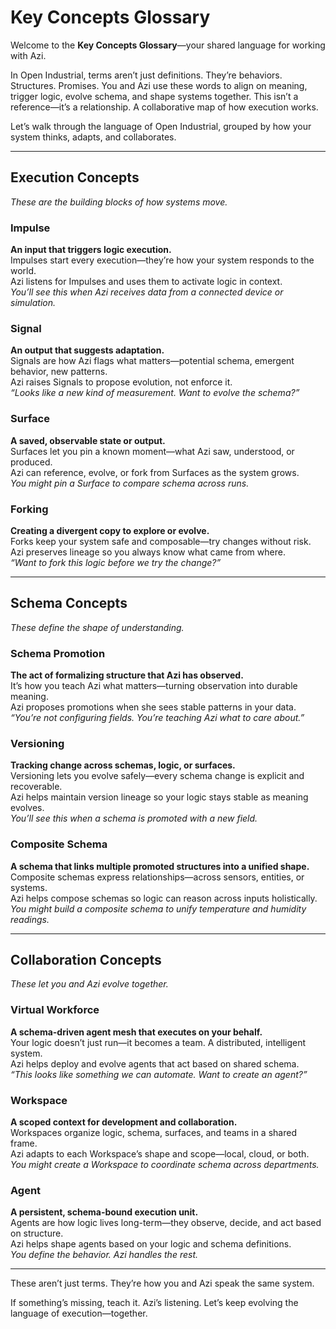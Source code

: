 # Key Concepts Glossary

Welcome to the **Key Concepts Glossary**—your shared language for working with Azi.

In Open Industrial, terms aren’t just definitions. They’re behaviors. Structures. Promises. You and Azi use these words to align on meaning, trigger logic, evolve schema, and shape systems together. This isn’t a reference—it’s a relationship. A collaborative map of how execution works.

Let’s walk through the language of Open Industrial, grouped by how your system thinks, adapts, and collaborates.

---

## Execution Concepts
_These are the building blocks of how systems move._

### Impulse
**An input that triggers logic execution.**  
Impulses start every execution—they’re how your system responds to the world.  
Azi listens for Impulses and uses them to activate logic in context.  
_You’ll see this when Azi receives data from a connected device or simulation._

### Signal
**An output that suggests adaptation.**  
Signals are how Azi flags what matters—potential schema, emergent behavior, new patterns.  
Azi raises Signals to propose evolution, not enforce it.  
_“Looks like a new kind of measurement. Want to evolve the schema?”_

### Surface
**A saved, observable state or output.**  
Surfaces let you pin a known moment—what Azi saw, understood, or produced.  
Azi can reference, evolve, or fork from Surfaces as the system grows.  
_You might pin a Surface to compare schema across runs._

### Forking
**Creating a divergent copy to explore or evolve.**  
Forks keep your system safe and composable—try changes without risk.  
Azi preserves lineage so you always know what came from where.  
_“Want to fork this logic before we try the change?”_

---

## Schema Concepts
_These define the shape of understanding._

### Schema Promotion
**The act of formalizing structure that Azi has observed.**  
It’s how you teach Azi what matters—turning observation into durable meaning.  
Azi proposes promotions when she sees stable patterns in your data.  
_“You’re not configuring fields. You’re teaching Azi what to care about.”_

### Versioning
**Tracking change across schemas, logic, or surfaces.**  
Versioning lets you evolve safely—every schema change is explicit and recoverable.  
Azi helps maintain version lineage so your logic stays stable as meaning evolves.  
_You’ll see this when a schema is promoted with a new field._

### Composite Schema
**A schema that links multiple promoted structures into a unified shape.**  
Composite schemas express relationships—across sensors, entities, or systems.  
Azi helps compose schemas so logic can reason across inputs holistically.  
_You might build a composite schema to unify temperature and humidity readings._

---

## Collaboration Concepts
_These let you and Azi evolve together._

### Virtual Workforce
**A schema-driven agent mesh that executes on your behalf.**  
Your logic doesn’t just run—it becomes a team. A distributed, intelligent system.  
Azi helps deploy and evolve agents that act based on shared schema.  
_“This looks like something we can automate. Want to create an agent?”_

### Workspace
**A scoped context for development and collaboration.**  
Workspaces organize logic, schema, surfaces, and teams in a shared frame.  
Azi adapts to each Workspace’s shape and scope—local, cloud, or both.  
_You might create a Workspace to coordinate schema across departments._

### Agent
**A persistent, schema-bound execution unit.**  
Agents are how logic lives long-term—they observe, decide, and act based on structure.  
Azi helps shape agents based on your logic and schema definitions.  
_You define the behavior. Azi handles the rest._

---

These aren’t just terms. They’re how you and Azi speak the same system.

If something’s missing, teach it. Azi’s listening.
Let’s keep evolving the language of execution—together.

